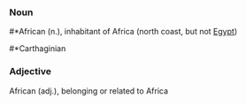 ===Noun===
#*African (n.), inhabitant of Africa (north coast, but not [[Egypt]])
#*Carthaginian

===Adjective===
African (adj.), belonging or related to Africa